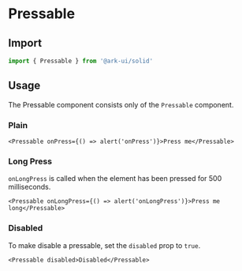 
# Pressable

<Intro />

## Import

```ts
import { Pressable } from '@ark-ui/solid'
```

## Usage

The Pressable component consists only of the `Pressable` component.

### Plain

```tsx
<Pressable onPress={() => alert('onPress')}>Press me</Pressable>
```

### Long Press

`onLongPress` is called when the element has been pressed for 500 milliseconds.

```tsx
<Pressable onLongPress={() => alert('onLongPress')}>Press me long</Pressable>
```

### Disabled

To make disable a pressable, set the `disabled` prop to `true`.

```tsx
<Pressable disabled>Disabled</Pressable>
```

